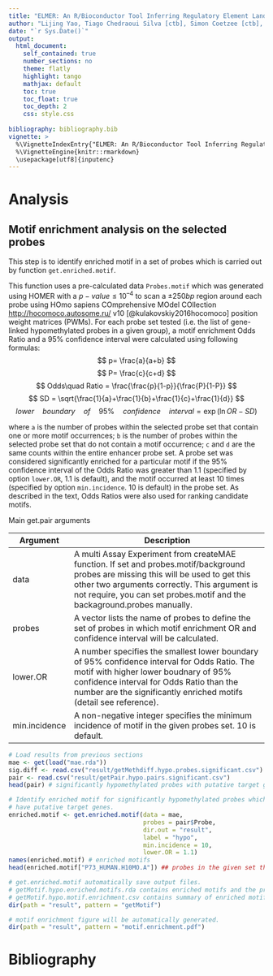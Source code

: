 ```yaml
---
title: "ELMER: An R/Bioconductor Tool Inferring Regulatory Element Landscapes and Transcription Factor Networks Using Methylomes"
author: "Lijing Yao, Tiago Chedraoui Silva [ctb], Simon Coetzee [ctb], Ben Berman [aut], Peggy Farnham [aut], Hui Shen [ctb], Peter Laird [ctb]"
date: "`r Sys.Date()`"
output: 
  html_document:
    self_contained: true
    number_sections: no
    theme: flatly
    highlight: tango
    mathjax: default
    toc: true
    toc_float: true
    toc_depth: 2
    css: style.css
  
bibliography: bibliography.bib    
vignette: >
  %\VignetteIndexEntry{"ELMER: An R/Bioconductor Tool Inferring Regulatory Element Landscapes and Transcription Factor Networks Using Methylomes"}
  %\VignetteEngine{knitr::rmarkdown}
  \usepackage[utf8]{inputenc}
---
```

# Analysis

## Motif enrichment analysis on the selected probes

This step is to identify enriched motif in a set of probes which is carried out by
function `get.enriched.motif`.

This function uses a pre-calculated data `Probes.motif` which was generated using HOMER with a $p-value \le 10^{–4}$ 
to scan a $\pm250bp$  region around each probe using HOmo sapiens 
COmprehensive MOdel COllection [http://hocomoco.autosome.ru/](HOCOMOCO) v10 [@kulakovskiy2016hocomoco] position
weight matrices (PWMs). 
For each probe set tested (i.e. the list of gene-linked hypomethylated probes in a given 
group), a motif enrichment Odds Ratio and a 95% confidence interval were 
calculated using following formulas:
$$ p= \frac{a}{a+b} $$
$$ P= \frac{c}{c+d} $$
$$ Odds\quad  Ratio = \frac{\frac{p}{1-p}}{\frac{P}{1-P}} $$
$$ SD = \sqrt{\frac{1}{a}+\frac{1}{b}+\frac{1}{c}+\frac{1}{d}} $$
$$ lower\quad boundary\quad of\quad  95\%\quad  confidence\quad  interval = \exp{(\ln{OR}-SD)} $$

where `a` is the number of probes within the selected probe set that contain one 
or more motif occurrences; `b` is the number of probes within the selected probe 
set that do not contain a motif occurrence; `c` and `d` are the same counts within 
the entire enhancer probe set. A probe set was considered significantly enriched 
for a particular motif if the 95% confidence interval of the Odds Ratio was 
greater than 1.1 (specified by option `lower.OR`, 1.1 is default), and the motif 
occurred at least 10 times (specified by option `min.incidence`. 10 is default) in 
the probe set. As described in the text, Odds Ratios were also used for ranking 
candidate motifs. 


<div class="panel panel-info">
<div class="panel-heading">Main get.pair arguments </div>
<div class="panel-body">
| Argument | Description |
|-------------------|-------------------------------------------------------------------------------------------------------------------------------------------------------------------------------------------------------------------------------------------------------------------------------------------------------------------------------------------------------------------------------------------------------------------------------------------------------------------------------------------------------------------------------------------------------------------------------------|
| data | A multi Assay Experiment from  createMAE function. If set and probes.motif/background probes are missing this will be used to get this other two arguments correctly. This argument is not require, you can set probes.motif and the backaground.probes manually. |
| probes | A vector lists the name of probes to define the set of probes in which motif enrichment OR and confidence interval will be calculated. |
| lower.OR | A number specifies the smallest lower boundary of 95% confidence interval for Odds Ratio. The motif with higher lower boudnary of 95% confidence interval for Odds Ratio than the number are the significantly enriched motifs (detail see reference). |
| min.incidence | A non-negative integer specifies the minimum incidence of motif in the given probes set. 10 is default. |
</div>
</div>

```r
# Load results from previous sections
mae <- get(load("mae.rda"))
sig.diff <- read.csv("result/getMethdiff.hypo.probes.significant.csv")
pair <- read.csv("result/getPair.hypo.pairs.significant.csv")
head(pair) # significantly hypomethylated probes with putative target genes

# Identify enriched motif for significantly hypomethylated probes which 
# have putative target genes.
enriched.motif <- get.enriched.motif(data = mae,
                                     probes = pair$Probe, 
                                     dir.out = "result", 
                                     label = "hypo",
                                     min.incidence = 10,
                                     lower.OR = 1.1)
names(enriched.motif) # enriched motifs
head(enriched.motif["P73_HUMAN.H10MO.A"]) ## probes in the given set that have TP53 motif.

# get.enriched.motif automatically save output files. 
# getMotif.hypo.enriched.motifs.rda contains enriched motifs and the probes with the motif. 
# getMotif.hypo.motif.enrichment.csv contains summary of enriched motifs.
dir(path = "result", pattern = "getMotif") 

# motif enrichment figure will be automatically generated.
dir(path = "result", pattern = "motif.enrichment.pdf") 
```

# Bibliography
